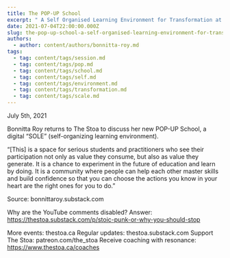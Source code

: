 ```yaml
---
title: The POP-UP School
excerpt: " A Self Organised Learning Environment for Transformation at Scale"
date: 2021-07-04T22:00:00.000Z
slug: the-pop-up-school-a-self-organised-learning-environment-for-transformation-at-scale
authors:
  - author: content/authors/bonnitta-roy.md
tags:
  - tag: content/tags/session.md
  - tag: content/tags/pop.md
  - tag: content/tags/school.md
  - tag: content/tags/self.md
  - tag: content/tags/environment.md
  - tag: content/tags/transformation.md
  - tag: content/tags/scale.md
---
```


July 5th, 2021

Bonnitta Roy returns to The Stoa to discuss her new POP-UP School, a digital “SOLE” (self-organizing learning environment).

“[This] is a space for serious students and practitioners who see their participation not only as value they consume, but also as value they generate. It is a chance to experiment in the future of education and learn by doing. It is a community where people can help each other master skills and build confidence so that you can choose the actions you know in your heart are the right ones for you to do.”

Source: bonnittaroy.substack.com

Why are the YouTube comments disabled? Answer: https://thestoa.substack.com/p/stoic-punk-or-why-you-should-stop

More events: thestoa.ca 
Regular updates: thestoa.substack.com 
Support The Stoa: patreon.com/the_stoa 
Receive coaching with resonance: https://www.thestoa.ca/coaches
